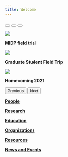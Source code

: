 ```yaml
---
title: Welcome
---
```

::: {#carousel .carousel .slide data-bs-ride="carousel"}

::: {.carousel-indicators}
<button type="button" data-bs-target="#carousel" data-bs-slide-to="0" class="active" aria-current="true" aria-label="Slide 1"></button>
<button type="button" data-bs-target="#carousel" data-bs-slide-to="1" aria-label="Slide 2"></button>
<button type="button" data-bs-target="#carousel" data-bs-slide-to="2" aria-label="Slide 3"></button>
:::

::: {.carousel-inner}

::: {.carousel-item .active}
![](./img/MIDPfield.png) 

::: {.carousel-caption}
**MIDP field trial**
:::
:::

::: {.carousel-item}
![](./img/GSOTrip.jpg)

::: {.carousel-caption}
**Graduate Student Field Trip**
:::
:::

::: {.carousel-item}
![](./img/HomeComing2021.jpg)

::: {.carousel-caption}
**Homecoming 2021**
:::
:::

:::

<button class="carousel-control-prev" type="button" data-bs-target="#carousel" data-bs-slide="prev">
    <span class="carousel-control-prev-icon" aria-hidden="true"></span>
    <span class="visually-hidden">Previous</span>
</button>

<button class="carousel-control-next" type="button" data-bs-target="#carousel" data-bs-slide="next">
    <span class="carousel-control-next-icon" aria-hidden="true"></span>
    <span class="visually-hidden">Next</span>
</button>

:::

::: {.card-group}

::: {.card .border-light}
[](./people.qmd){.bi .bi-people .huge}

::: {.card-body}
[**People**](./people.qmd){.btn .btn-danger .center}
:::
:::

::: {.card .border-light}
[](./research.qmd){.bi .bi-book-half .huge}

::: {.card-body}
[**Research**](./research.qmd){.btn .btn-danger .center}
:::
:::

::: {.card .border-light}
[](./education.qmd){.bi .bi-easel .huge}

::: {.card-body}
[**Education**](./education.qmd){.btn .btn-danger .center}
:::
:::

:::


::: {.card-group}

::: {.card .border-light}
[](./organizations.qmd){.bi .bi-diagram-3 .huge}

::: {.card-body}
[**Organizations**](./organizations.qmd){.btn .btn-danger .center}
:::
:::

::: {.card .border-light}
[](./resources.qmd){.bi .bi-gear-wide-connected .huge}

::: {.card-body}
[**Resources**](./resources.qmd){.btn .btn-danger .center}
:::
:::

::: {.card .border-light}
[](./news.qmd){.bi .bi-newspaper .huge}

::: {.card-body}
[**News and Events**](./news.qmd){.btn .btn-danger .center}
:::
:::

:::
